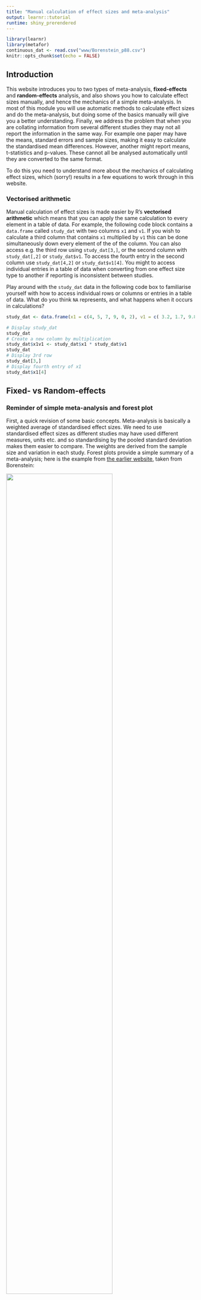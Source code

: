 ```yaml
---
title: "Manual calculation of effect sizes and meta-analysis"
output: learnr::tutorial
runtime: shiny_prerendered
---
```


```r
library(learnr)
library(metafor)
continuous_dat <- read.csv("www/Borenstein_p88.csv")
knitr::opts_chunk$set(echo = FALSE)
```


## Introduction
This website introduces you to two types of meta-analysis, **fixed-effects** and **random-effects** analysis, and also shows you how to calculate effect sizes manually, and hence the mechanics of a simple meta-analysis. In most of this module you will use automatic methods to calculate effect sizes and do the meta-analysis, but doing some of the basics manually will give you a better understanding. Finally, we address the problem that when you are collating information from several different studies they may not all report the information in the same way. For example one paper may have the means, standard errors and sample sizes, making it easy to calculate the standardised mean differences. However, another might report means, t-statistics and p-values. These cannot all be analysed automatically until they are converted to the same format.

To do this you need to understand more about the mechanics of calculating effect sizes, which (sorry!) results in a few equations to work through in this website.

### Vectorised arithmetic
Manual calculation of effect sizes is made easier by R's **vectorised arithmetic** which means that you can apply the same  calculation to every element in a table of data. For example, the following code block contains a `data.frame` called `study_dat` with two columns `x1` and `v1`. If you wish to calculate a third column that contains `x1` multiplied by `v1` this can be done simultaneously down every element of the of the column. You can also access e.g. the third row using `study_dat[3,]`, or the second column with `study_dat[,2]` or `study_dat$v1`. To access the fourth entry in the second column use `study_dat[4,2]` or `study_dat$v1[4]`. You might to access individual entries in a table of data when converting from one effect size type to another if reporting is inconsistent between studies.

Play around with the `study_dat` data in the following code box to familiarise yourself with how to access individual rows or columns or entries in a table of data. What do you think `NA` represents, and what happens when it occurs in calculations?

```r
study_dat <- data.frame(x1 = c(4, 5, 7, 9, 0, 2), v1 = c( 3.2, 1.7, 9.8, NA, 4.0, 3.3))
```

```r
# Display study_dat
study_dat
# Create a new column by multiplication
study_dat$x1v1 <- study_dat$x1 * study_dat$v1
study_dat
# Display 3rd row
study_dat[3,]
# Display fourth entry of x1
study_dat$x1[4]
```

## Fixed- vs Random-effects
### Reminder of simple meta-analysis and forest plot
First, a quick revision of some basic concepts. Meta-analysis is basically a weighted average of standardised effect sizes. We need to use standardised effect sizes as different studies may have used different measures, units etc. and so standardising by the pooled standard deviation makes them easier to compare. The weights are derived from the sample size and variation in each study. Forest plots provide a simple summary of a meta-analysis; here is the example from [the earlier website](https://naturalandenvironmentalscience.shinyapps.io/Effectsizes/#section-interactive-forest-plot-of-meta-analysis), taken from Borenstein:

![](www/forest_fig_1.png){width=75%}

Here the squares represent the standardised effect size for the individual studies and the size of the squares their weights. The diamond represents the overall weighted average of the effect size, and the width of the diamond represents the degree of uncertaintity about the overall estimate.

### Fixed-effects meta-analysis
In a fixed effect analysis, all the studies are assumed to have the same ‘true’ effect, and all the factors that could influence the effect size are the same in all the studies. However, there is still sampling error, which is reflected in the different results for each study The study weights are assigned as the inverse of the variance of each study. This can be summed up in the following diagram:

![](www/fixed_fig_11_1_11_2.png){width=75%}

So the key point with a fixed-effect model is that the observed effect $Y_i$ for any given study $i$ is:

$$Y_i = \theta + \epsilon_i$$
where $\theta$ (Greek letter _theta_) is the overall "population" mean and $\epsilon_i$ (Greek letter _epsilon_) is the sampling error (which might be positive or negative). Have a look at [this  website](https://naturalandenvironmentalscience.shinyapps.io/Effectsizes/#section-populations-and-samples) to remind yourself of populations and samples.

### Random effects models
One problem with the fixed-effect method is that it assumes that all the studies are identical, and that the real effect size is the same in all the studies. Of course in reality this is unlikely to be true. The underlying effect sizes are likely to differ.  For example, survival of an endangered mammal population as a result of a management intervention may partly depend on the age of the mammals in the different populations in each of the different studies, as well as the actual management intervention. The diagram below shows the true effect sizes (0.55, 0.65 and 0.50) in three studies, assuming no observation error whatsoever, $\delta_1$, $\delta_2$ and $\delta_3$. The curve represents the normal distribution around all true effects.

![](www/rand_effect_fig_12_2.png){width=75%}

Of course in reality, there is observation error, so for our third study there is both the sampling error, shown as $\epsilon_3$ below which is the difference of what was observed, $Y_3$ and the true effect size $\delta_3$ in that study. The study effect size differs from the overall effect size for all studies by $\zeta_3$ as shown below:

![](www/rand_effect_fig_12_3.png){width=75%}

So, we can say that the observed effect $Y_i$ for any study is given by the grand mean $\mu$ (Greek letter _mu_), the deviation of the study's true effect from the grand mean $\zeta_i$ (Greek letter _zeta_), and the sampling error in that study $\epsilon_i$ (Greek letter _epsilon_):

$$Y_i = \mu + \zeta_i + \epsilon_i$$
This equation covers both within-study variation $\epsilon_i$ and between-study variation $\zeta_i$.

## Manual calculation of effect size for continuous data
For this example we will use a set of data in Borenstein page 88, in which there are six studies, for which we know the **means, standard deviations and sample sizes** of two interventions, treatment `T` and the control `C`. These are two commonly used effect sizes for continuous data:

* Standardised mean difference _d_
* Hedge's _g_ (bias corrected)

The relevant data are contained in the R `data.frame` called `continuous_dat`:

```r
print(continuous_dat)
```


### Standardised mean difference _d_
First we want to calculate the standardised mean difference _d_ for
treatment and control in each study, which is done via:

$$d=\frac{\overline{X_1}-\overline{X_2}}{S_{within}}$$

where $\overline{X_1}$ and $\overline{X_2}$ are the means of the Treatment and Control of the study, and ${S_{within}}$ is the within-groups standard deviation. The latter can be calculated from:

$$S_{within}=\sqrt{\frac{(n_1-1)S^2_1 + (n2-1)S^2_2}  {n_1 + n_2 - 2}}$$

where $n_1$ and $n_2$ are the numbers of replicates for the two treatments in the study, whilst $S^2_1$ and $S^2_1$ are the respective standard deviations. We can easily calculate these two values for the first study, by Carroll, in R:

```r
S_within_Carroll <- sqrt(((60-1)*22^2 +(60-1)*20^2) / (60 + 60 -2))
d_Carroll        <- (94 - 92) / S_within_Carroll
S_within_Carroll
d_Carroll


```

It would take a long time too long to do each calculation for every study, so this is where the vectorised arithmetic is useful, so you can find the results for all the studies simultaneously:

```r
S_within <- sqrt(((continuous_dat$T_n-1)*continuous_dat$T_SD^2 + (continuous_dat$C_n-1)*continuous_dat$C_SD^2) / 
                   (continuous_dat$T_n + continuous_dat$C_n -2))
d       <- (continuous_dat$T_mean - continuous_dat$C_mean) / S_within
cbind(S_within, d)

```

In above table `S_within` is the within-groups standard deviation, and _d_ is the standardised mean difference. We now want to calculate the variance of this standardised mean difference, $V_d$ :

$$V_d = \frac{n_1 + n_2}{n_1n_2}+\frac{d^2}{2(n_1+n_2)}$$

In the above equation, the first term on the right, $\frac{n_1 + n_2}{n_1n_2}$, represents the uncertainty in the difference betweens the means, $\overline{X_1}-\overline{X_2}$ . The second term on the right, $\frac{d^2}{2(n_1+n_2)}$, reflects the uncertainty of our estimate in the within-groups standard deviation $S_{within}$, calculated earlier.

We can calculate $V_d$ for the Carroll study first:

```r
S_within_Carroll <- sqrt(((60-1)*22^2 +(60-1)*20^2) / (60 + 60 -2))
d_Carroll        <- (94 - 92) / S_within_Carroll

```

```r
Vd_Carroll <- (60+60)/(60*60) + d_Carroll^2/(2*(60+60))
Vd_Carroll

```
Again, you have to be careful with brackets to ensure that the additions and multiplications etc. are down in the correct order.

`d_Carroll` represents _d_ or the standardised mean difference, also known as _Cohen's d_ .  Unfortunately _d_ has a slight bias in small sample sizes, and so needs to be fixed with a correction factor _J_ to calculate _g_ or _Hedge's g_, which is a more robust measure of the standardised mean difference. Most meta-analyses use _Hedge's g_ automatically, and the correction is easy to calculate:

$$J = 1 - \frac{3}{4df -1}$$
where $df$ is the degrees of freedom used to estimate $S_{within}$, which for two independent groups is simply $n_1+n_2-2$ (see equation fo $S_{within})$).

### Hedge's _g_ effect size
_Hedge's g_ is often a preferred effect size data, as it contains a "bias correction" term _J_:

$$g = J . d$$
Whilst the bias-correct variance $V_g$ is:
$$V_g = J^2 . V_d$$

We can now readily do these calculations in R for the Carroll study:

```r
S_within_Carroll <- sqrt(((60-1)*22^2 +(60-1)*20^2) / (60 + 60 -2))
d_Carroll        <- (94 - 92) / S_within_Carroll
Vd_Carroll <- (60+60)/(60*60) + d_Carroll^2/(2*(60+60))

```

```r
 # There were 60 replicates in each T and C
J_Carroll <- 1 - (3/(4 * 118 - 1))
g_Carroll <- J_Carroll * d_Carroll
Vg_Carroll <- J_Carroll^2 * Vd_Carroll
J_Carroll
g_Carroll
Vg_Carroll
```

Obviously, it would take a long time to calculate each of these values for all the studies separately, but again we can take advantage of R's vectorised system to calculate _J_ and _Hedge's g_ for all the studies in one go:

```r
S_within <- sqrt(((continuous_dat$T_n-1)*continuous_dat$T_SD^2 +
                   (continuous_dat$C_n-1)*continuous_dat$C_SD^2) / 
                   (continuous_dat$T_n + continuous_dat$C_n -2))
d       <- (continuous_dat$T_mean - continuous_dat$C_mean) / S_within

```


```r
J <- 1 - (3 / (4 * (continuous_dat$T_n + continuous_dat$C_n - 2) -1))
g <- J * d
Vd <- (continuous_dat$T_n+continuous_dat$C_n)/(continuous_dat$T_n*continuous_dat$C_n) +
   d^2/(2*(continuous_dat$T_n+continuous_dat$C_n))
Vg <- J^2 * Vd
cbind(J, d, g, Vd, Vg)

```

You can see from the above that the bias-correction values, _J_ are all near 1.0, but it is lower for the 3rd study, which has the smallest number of samples.  Values of J near to 1.0 indicate that less bias-correction is needed.

